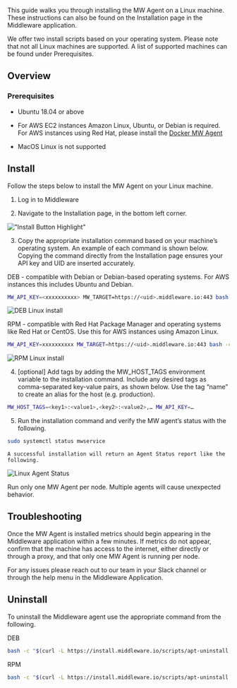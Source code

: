 This guide walks you through installing the MW Agent on a Linux machine. These instructions can also be found on the Installation page in the Middleware application. 

We offer two install scripts based on your operating system. Please note that not all Linux machines are supported. A list of supported machines can be found under Prerequisites.

## Overview
### Prerequisites

-   Ubuntu 18.04 or above

-   For AWS EC2 instances Amazon Linux, Ubuntu, or Debian is required. For AWS instances using Red Hat, please install the [Docker MW Agent](https://docs.middleware.io/docs/agent-installation/docker) 

-   MacOS Linux is not supported

## Install

Follow the steps below to install the MW Agent on your Linux machine.

1.  Log in to Middleware

2.  Navigate to the Installation page, in the bottom left corner.

!["Install Button Highlight"](/images/agent-installation/k1.png)

3. Copy the appropriate installation command based on your machine’s operating system. An example of each command is shown below. Copying the command directly from the Installation page ensures your API key and UID are inserted accurately.

DEB - compatible with Debian or Debian-based operating systems. For AWS instances this includes Ubuntu and Debian.
```bash
MW_API_KEY=<xxxxxxxxxx> MW_TARGET=https://<uid>.middleware.io:443 bash -c "$(curl -L https://install.middleware.io/scripts/deb-install.sh)"
```
![DEB Linux install](/images/agent-installation/k3.jpg)

RPM - compatible with Red Hat Package Manager and operating systems like Red Hat or CentOS. Use this for AWS instances using Amazon Linux. 
```bash
MW_API_KEY=xxxxxxxxxx MW_TARGET=https://<uid>.middleware.io:443 bash -c "$(curl https://install.middleware.io/scripts/rpm-install.sh)"
```
![RPM Linux install](/images/agent-installation/k3.jpg)

4. [optional] Add tags by adding the MW_HOST_TAGS environment variable to the installation command. Include any desired tags as comma-separated key-value pairs, as shown below. Use the tag “name” to create an alias for the host (e.g. production). 
```bash
MW_HOST_TAGS=<key1>:<value1>,<key2>:<value2>,… MW_API_KEY=…
```

5. Run the installation command and verify the MW agent’s status with the following. 
```bash
sudo systemctl status mwservice
```

	A successful installation will return an Agent Status report like the following.
![Linux Agent Status](/images/agent-installation/k5.jpg)

<Warning>  Run only one MW Agent per node. Multiple agents will cause unexpected behavior.</Warning>

## Troubleshooting
Once the MW Agent is installed metrics should begin appearing in the Middleware application within a few minutes. If metrics do not appear, confirm that the machine has access to the internet, either directly or through a proxy, and that only one MW Agent is running per node. 

For any issues please reach out to our team in your Slack channel or through the help menu in the Middleware Application.


## Uninstall
To uninstall the Middleware agent use the appropriate command from the following.

DEB
```bash
bash -c "$(curl -L https://install.middleware.io/scripts/apt-uninstall.sh)"
```

RPM
```bash
bash -c "$(curl -L https://install.middleware.io/scripts/apt-uninstall.sh)"
```

